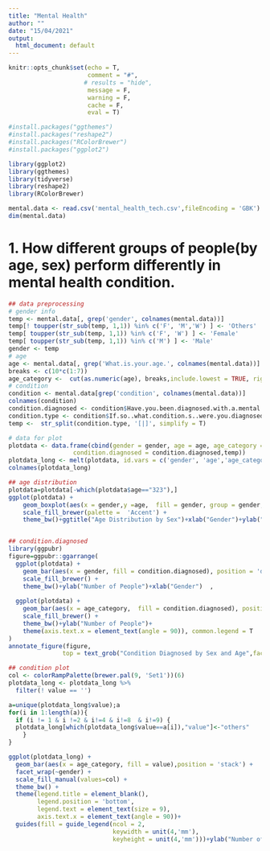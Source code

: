 ---
title: "Mental Health"
author: ""
date: "15/04/2021"
output:
  html_document: default
---

```{r setup, include=FALSE}
knitr::opts_chunk$set(echo = T,
                      comment = "#",
                     # results = "hide",
                      message = F,
                      warning = F,
                      cache = F, 
                      eval = T)

```

```{r}
#install.packages("ggthemes")
#install.packages("reshape2")
#install.packages("RColorBrewer")
#install.packages("ggplot2")

library(ggplot2)
library(ggthemes)
library(tidyverse)
library(reshape2)
library(RColorBrewer)

mental.data <- read.csv('mental_health_tech.csv',fileEncoding = 'GBK')
dim(mental.data)

```


# 1. How different groups of people(by age, sex) perform differently in mental health condition.
```{r}
## data preprocessing
# gender info
temp <- mental.data[, grep('gender', colnames(mental.data))]
temp[! toupper(str_sub(temp, 1,1)) %in% c('F', 'M','W') ] <- 'Others'
temp[ toupper(str_sub(temp, 1,1)) %in% c('F', 'W') ] <- 'Female'
temp[ toupper(str_sub(temp, 1,1)) %in% c('M') ] <- 'Male'
gender <- temp
# age
age <- mental.data[, grep('What.is.your.age.', colnames(mental.data))]
breaks <- c(10*c(1:7))
age_category <-  cut(as.numeric(age), breaks,include.lowest = TRUE, right = FALSE, dig.lab=10)
# condition
condition <- mental.data[grep('condition', colnames(mental.data))]
colnames(condition)
condition.diagnosed <- condition$Have.you.been.diagnosed.with.a.mental.health.condition.by.a.medical.professional.
condition.type <- condition$If.so..what.condition.s..were.you.diagnosed.with.
temp <-  str_split(condition.type, '[|]', simplify = T)

# data for plot
plotdata <- data.frame(cbind(gender = gender, age = age, age_category = as.character(age_category),
                  condition.diagnosed = condition.diagnosed,temp))
plotdata_long <- melt(plotdata, id.vars = c('gender', 'age','age_category', 'condition.diagnosed'))
colnames(plotdata_long)

## age distribution
plotdata=plotdata[-which(plotdata$age=="323"),]
ggplot(plotdata) +
    geom_boxplot(aes(x = gender,y =age,  fill = gender, group = gender,)) +
    scale_fill_brewer(palette =  'Accent') +
    theme_bw()+ggtitle("Age Distribution by Sex")+xlab("Gender")+ylab("Age")+theme(plot.title = element_text(hjust = 0.5))


## condition.diagnosed
library(ggpubr)
figure=ggpubr::ggarrange(
  ggplot(plotdata) +
    geom_bar(aes(x = gender, fill = condition.diagnosed), position = 'dodge') +
    scale_fill_brewer() +
    theme_bw()+ylab("Number of People")+xlab("Gender")  ,
  
  ggplot(plotdata) +
    geom_bar(aes(x = age_category,  fill = condition.diagnosed), position = 'dodge') +
    scale_fill_brewer() +
    theme_bw()+ylab("Number of People")+
    theme(axis.text.x = element_text(angle = 90)), common.legend = T
)
annotate_figure(figure,
               top = text_grob("Condition Diagnosed by Sex and Age",face="bold"))

## condition plot
col <- colorRampPalette(brewer.pal(9, 'Set1'))(6)
plotdata_long <- plotdata_long %>%
  filter(! value == '')

a=unique(plotdata_long$value);a
for(i in 1:length(a)){
  if (i != 1 & i !=2 & i!=4 & i!=8  & i!=9) {
  plotdata_long[which(plotdata_long$value==a[i]),"value"]<-"others"
    }
}

ggplot(plotdata_long) +
  geom_bar(aes(x = age_category, fill = value),position = 'stack') +
  facet_wrap(~gender) +
  scale_fill_manual(values=col) +
  theme_bw() +
  theme(legend.title = element_blank(),
        legend.position = 'bottom',
        legend.text = element_text(size = 9),
        axis.text.x = element_text(angle = 90))+
  guides(fill = guide_legend(ncol = 2,
                             keywidth = unit(4,'mm'),
                             keyheight = unit(4,'mm')))+ylab("Number of People")+ggtitle("Specific Mental Health Disorders by Sex and Age")+theme(plot.title = element_text(hjust = 0.5))


```


